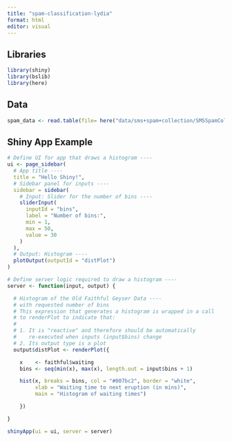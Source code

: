 ```yaml
---
title: "spam-classification-lydia"
format: html
editor: visual
---
```


## Libraries

```r
library(shiny)
library(bslib)
library(here)
```

## Data

```r
spam_data <- read.table(file= here("data/sms+spam+collection/SMSSpamCollection"), sep="\t", quote="", comment.char="")
```

## Shiny App Example

```r
# Define UI for app that draws a histogram ----
ui <- page_sidebar(
  # App title ----
  title = "Hello Shiny!",
  # Sidebar panel for inputs ----
  sidebar = sidebar(
    # Input: Slider for the number of bins ----
    sliderInput(
      inputId = "bins",
      label = "Number of bins:",
      min = 1,
      max = 50,
      value = 30
    )
  ),
  # Output: Histogram ----
  plotOutput(outputId = "distPlot")
)

# Define server logic required to draw a histogram ----
server <- function(input, output) {

  # Histogram of the Old Faithful Geyser Data ----
  # with requested number of bins
  # This expression that generates a histogram is wrapped in a call
  # to renderPlot to indicate that:
  #
  # 1. It is "reactive" and therefore should be automatically
  #    re-executed when inputs (input$bins) change
  # 2. Its output type is a plot
  output$distPlot <- renderPlot({

    x    <- faithful$waiting
    bins <- seq(min(x), max(x), length.out = input$bins + 1)

    hist(x, breaks = bins, col = "#007bc2", border = "white",
         xlab = "Waiting time to next eruption (in mins)",
         main = "Histogram of waiting times")

    })

}

shinyApp(ui = ui, server = server)

```
